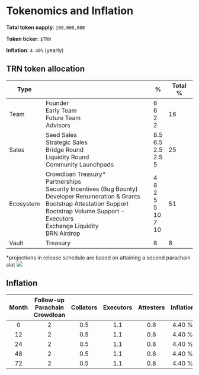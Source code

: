# Tokenomics and Inflation

**Total token supply**: `100,000,000`

**Token ticker**: `$TRN`

**Inflation**: `4.40%` (yearly)

## TRN token allocation

<table>
  <thead>
    <tr>
      <th style={{ width: "15%", textAlign: "center" }}>Type</th>
      <th style={{ width: "40%" }}></th>
      <th style={{ width: "15%", textAlign: "center" }}>%</th>
      <th style={{ width: "15%", textAlign: "center" }}>Total %</th>
    </tr>
  </thead>
  <tbody>
    <tr>
      <td style={{ textAlign: "center" }}>Team</td>
      <td>
        <span>Founder</span>
        <br />
        <span>Early Team</span>
        <br />
        <span>Future Team</span>
        <br />
        <span>Advisors</span>
      </td>
      <td style={{ textAlign: "center" }}>
        <span>6</span>
        <br />
        <span>6</span>
        <br />
        <span>2</span>
        <br />
        <span>2</span>
      </td>
      <td style={{ textAlign: "center" }}>16</td>
    </tr>
    <tr>
      <td style={{ textAlign: "center" }}>Sales</td>
      <td>
        <span>Seed Sales</span>
        <br />
        <span>Strategic Sales</span>
        <br />
        <span>Bridge Round</span>
        <br />
        <span>Liquidity Round</span>
        <br />
        <span>Community Launchpads</span>
      </td>
      <td style={{ textAlign: "center" }}>
        <span>8.5</span>
        <br />
        <span>6.5</span>
        <br />
        <span>2.5</span>
        <br />
        <span>2.5</span>
        <br />
        <span>5</span>
      </td>
      <td style={{ textAlign: "center" }}>25</td>
    </tr>
    <tr>
      <td style={{ textAlign: "center" }}>Ecosystem</td>
      <td>
        <span>Crowdloan Treasury*</span>
        <br />
        <span>Partnerships</span>
        <br />
        <span>Security Incentives (Bug Bounty)</span>
        <br />
        <span>Developer Renumeration & Grants</span>
        <br />
        <span>Bootstrap Attestation Support</span>
        <br />
        <span>Bootstrap Volume Support - Executors</span>
        <br />
        <span>Exchange Liquidity</span>
        <br />
        <span>BRN Airdrop</span>
      </td>
      <td style={{ textAlign: "center" }}>
        <span>4</span>
        <br />
        <span>8</span>
        <br />
        <span>2</span>
        <br />
        <span>5</span>
        <br />
        <span>5</span>
        <br />
        <span>10</span>
        <br />
        <span>7</span>
        <br />
        <span>10</span>
      </td>
      <td style={{ textAlign: "center" }}>51</td>
    </tr>
    <tr>
      <td style={{ textAlign: "center" }}>Vault</td>
      <td>Treasury</td>
      <td style={{ textAlign: "center" }}>8</td>
      <td style={{ textAlign: "center" }}>8</td>
    </tr>
  </tbody>
</table>
*projections in release schedule are based on attaining a second parachain slot

<img src="/img/trn-tokenomics.png" />

## Inflation

| Month | Follow-up<br />Parachain Crowdloan | Collators | Executors | Attesters | Inflation |
| :---: | :--------------------------------: | :-------: | :-------: | :-------: | :-------: |
|   0   |                 2                  |    0.5    |    1.1    |    0.8    |  4.40 %   |
|  12   |                 2                  |    0.5    |    1.1    |    0.8    |  4.40 %   |
|  24   |                 2                  |    0.5    |    1.1    |    0.8    |  4.40 %   |
|  48   |                 2                  |    0.5    |    1.1    |    0.8    |  4.40 %   |
|  72   |                 2                  |    0.5    |    1.1    |    0.8    |  4.40 %   |
